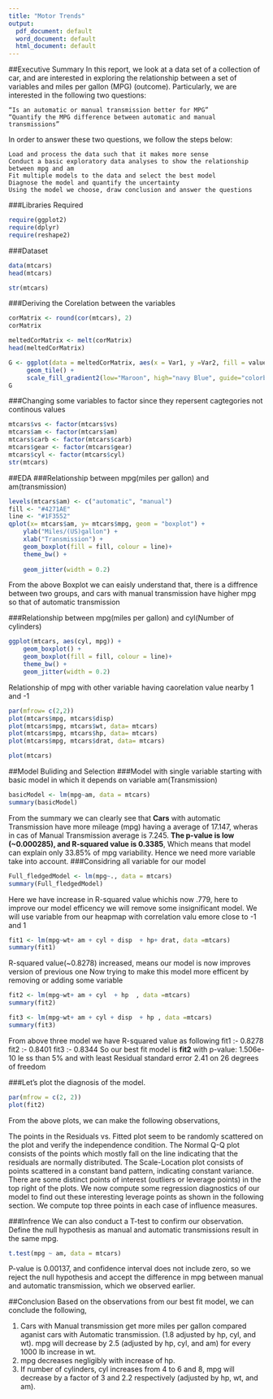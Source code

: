 ```yaml
---
title: "Motor Trends"
output:
  pdf_document: default
  word_document: default
  html_document: default
---
```

##Executive Summary
In this report, we look at a data set of a collection of car, and are interested in exploring the relationship between a set of variables and miles per gallon (MPG) (outcome). Particularly, we are interested in the following two questions:

    “Is an automatic or manual transmission better for MPG”
    “Quantify the MPG difference between automatic and manual transmissions”

In order to answer these two questions, we follow the steps below:

    Load and process the data such that it makes more sense
    Conduct a basic exploratory data analyses to show the relationship between mpg and am
    Fit multiple models to the data and select the best model
    Diagnose the model and quantify the uncertainty
    Using the model we choose, draw conclusion and answer the questions

###Libraries Required
```r
require(ggplot2)
require(dplyr)
require(reshape2)
```

###Dataset
```r
data(mtcars)
head(mtcars)
```
```r
str(mtcars)
```
###Deriving the Corelation between the variables 
```r
corMatrix <- round(cor(mtcars), 2)
corMatrix
```

```r
meltedCorMatrix <- melt(corMatrix)
head(meltedCorMatrix)

```

```r
G <- ggplot(data = meltedCorMatrix, aes(x = Var1, y =Var2, fill = value)) + 
     geom_tile() + 
     scale_fill_gradient2(low="Maroon", high="navy Blue", guide="colorbar")
G
```



###Changing some variables to factor since they repersent cagtegories not continous values
```r
mtcars$vs <- factor(mtcars$vs)
mtcars$am <- factor(mtcars$am)
mtcars$carb <- factor(mtcars$carb)
mtcars$gear <- factor(mtcars$gear)
mtcars$cyl <- factor(mtcars$cyl)
str(mtcars)
```



##EDA
###Relationship between mpg(miles per gallon) and am(transmission)
```r
levels(mtcars$am) <- c("automatic", "manual")
fill <- "#4271AE"
line <- "#1F3552"
qplot(x= mtcars$am, y= mtcars$mpg, geom = "boxplot") + 
    ylab("Miles/(US)gallon") + 
    xlab("Transmission") +
    geom_boxplot(fill = fill, colour = line)+ 
    theme_bw() +
    
    geom_jitter(width = 0.2)
```
From the above Boxplot we can eaisly understand that, there is a diffrence between two groups, and cars with manual transmission have higher mpg so that of automatic transmission

###Relationship between mpg(miles per gallon) and cyl(Number of cylinders)
```r
ggplot(mtcars, aes(cyl, mpg)) +
    geom_boxplot() +
    geom_boxplot(fill = fill, colour = line)+ 
    theme_bw() +
    geom_jitter(width = 0.2)

```

Relationship of mpg with other variable having caorelation value nearby 1 and -1
```r
par(mfrow= c(2,2))
plot(mtcars$mpg, mtcars$disp)
plot(mtcars$mpg, mtcars$wt, data= mtcars)
plot(mtcars$mpg, mtcars$hp, data= mtcars)
plot(mtcars$mpg, mtcars$drat, data= mtcars)
```
```r
plot(mtcars)
```

##Model Buliding and Selection
###Model with single variable
starting with basic model in which it depends on variable am(Transmission)
```r
basicModel <- lm(mpg~am, data = mtcars)
summary(basicModel)
```
From the summary we can clearly see that <b>Cars</b> with automatic Transmission have more mileage (mpg) having a average of 17.147, wheras in cas of Manual Transmission average is 7.245.
<b> The <strong> p-value</strong> is low (~0.000285), and R-squared value is 0.3385</b>, Which means that model can explain only 33.85% of mpg variability.
Hence we need more variable take into account.
###Considring all variable for our model
```r
Full_fledgedModel <- lm(mpg~., data = mtcars)
summary(Full_fledgedModel)
```
Here we have increase in R-squared value whichis now .779, here to improve our model efficency we will remove some insignificant model.
We will use variable from our heapmap with correlation valu emore close to -1 and 1
```r
fit1 <- lm(mpg~wt+ am + cyl + disp  + hp+ drat, data =mtcars)
summary(fit1)

```
R-squared value(~0.8278) increased, means our model is now improves version of previous one
Now trying to make this model more efficent by removing or adding some variable
```r
fit2 <- lm(mpg~wt+ am + cyl  + hp  , data =mtcars)
summary(fit2)
```
```r
fit3 <- lm(mpg~wt+ am + cyl + disp  + hp , data =mtcars)
summary(fit3)
```
From above three model we have R-squared value as following
fit1 :- 0.8278
fit2 :- 0.8401
fit3 :- 0.8344 
So our best fit model is <b>fit2</b> with  p-value: 1.506e-10 le   ss than 5% and with least Residual standard error 2.41 on 26 degrees of freedom

###Let’s plot the diagnosis of the model.
```r
par(mfrow = c(2, 2))
plot(fit2)

```
From the above plots, we can make the following observations,

   The points in the Residuals vs. Fitted plot seem to be randomly scattered on the plot and       verify the independence condition.
   The Normal Q-Q plot consists of the points which mostly fall on the line indicating that the residuals are normally distributed.
   The Scale-Location plot consists of points scattered in a constant band pattern, indicating constant variance.
   There are some distinct points of interest (outliers or leverage points) in the top right of the plots.
   We now compute some regression diagnostics of our model to find out these interesting leverage points as shown in the following section. We compute top three points in each case of influence measures.
   
###Infrence 
We can also conduct a T-test to confirm our observation. Define the null hypothesis as manual and automatic transmissions result in the same mpg.
```r
t.test(mpg ~ am, data = mtcars)
```
P-value is 0.00137, and confidence interval does not include zero, so we reject the null hypothesis and accept the difference in mpg between manual and automatic transmission, which we observed earlier.

##Conclusion
Based on the observations from our best fit model, we can conclude the following,

1. Cars with Manual transmission get more miles per gallon compared aganist cars with Automatic transmission. (1.8 adjusted by hp, cyl, and wt). mpg will decrease by 2.5 (adjusted by hp, cyl, and am) for every 1000 lb increase in wt.
2. mpg decreases negligibly with increase of hp.
3. If number of cylinders, cyl increases from 4 to 6 and 8, mpg will decrease by a factor of 3 and 2.2 respectively (adjusted by hp, wt, and am).


